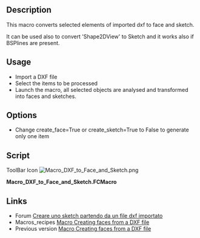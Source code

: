<languages/>
<translate>
<!--T:1-->
{{Macro
|Name=DXF to Face and Sketch
|Icon=Macro_DXF_to_Face_and_Sketch.png
|Description=This macro create face and sketch from a DXF file.
|Author=shoogen,  easyw-fc
|Version=02.00
|Date=2017-10-23
|FCVersion=All
|Download=[https://wiki.freecad.org/images/6/6d/Macro_DXF_to_Face_and_Sketch.png ToolBar Icon]
}}

<!--T:2-->
==Description==

This macro converts selected elements of imported dxf to face and sketch.

<!--T:7-->
It can be used also to convert 'Shape2DView' to Sketch and it works also if BSPlines are present.

<!--T:3-->
==Usage==

* Import a DXF file
* Select the items to be processed
* Launch the macro, all selected objects are analysed and transformed into faces and sketches.

<!--T:6-->
==Options==

* Change create_face=True or create_sketch=True to False to generate only one item

==Script== <!--T:4-->

ToolBar Icon [[Image:Macro_DXF_to_Face_and_Sketch.png]]

</translate>

'''Macro_DXF_to_Face_and_Sketch.FCMacro'''

{{MacroCode|code=
##    Select the items to be processed
##    Launch the macro, all selected objects are analyzed and transformed into faces and sketches.
##    change create_face=True or create_sketch=True to False to generate only one item
## todo: fix closed curves for bsplines method

import FreeCAD,Part,Path
from PathScripts import PathUtils

import sys, os
#sys.path.append('C:\Cad\Progetti_K\3D-FreeCad-tools/')
#sys.path.append(os.path.realpath(__file__)) #workaround to test OpenSCAD2DgeomMau
#import OpenSCAD2DgeomMau #OpenSCAD2Dgeom
#reload(OpenSCAD2DgeomMau)
import OpenSCAD2Dgeom

import PySide
from PySide import QtGui, QtCore


import DraftGeomUtils
import Draft
from DraftGeomUtils import geomType

create_face=True
create_sketch=True
dqd = 0.02 #discretize(QuasiDeflection=d) => gives a list of points with a maximum deflection 'd' to the edge (faster)


def clear_console():
    #clearing previous messages
    mw=FreeCADGui.getMainWindow()
    c=mw.findChild(QtGui.QPlainTextEdit, "Python console")
    c.clear()
    r=mw.findChild(QtGui.QTextEdit, "Report view")
    r.clear()

def shape2Sketch(shape):
    # replace shape.edges with arcs
    newEdges = PathUtils.cleanedges(shape.Edges,0.1)
    wire = Part.Wire([Part.Edge(i) for i in newEdges])
    sketch = Draft.makeSketch(wire,autoconstraints=True,delete=True)
    return sketch

def Discretize(shape, addToName=None):
    ##https://forum.freecad.org/viewtopic.php?f=12&t=16336#p129468
    ##Discretizes the edge and returns a list of points.
    ##The function accepts keywords as argument:
    ##discretize(Number=n) => gives a list of 'n' equidistant points
    ##discretize(QuasiNumber=n) => gives a list of 'n' quasi equidistant points (is faster than the method above)
    ##discretize(Distance=d) => gives a list of equidistant points with distance 'd'
    ##discretize(Deflection=d) => gives a list of points with a maximum deflection 'd' to the edge
    ##discretize(QuasiDeflection=d) => gives a list of points with a maximum deflection 'd' to the edge (faster)
    ##discretize(Angular=a,Curvature=c,[Minimum=m]) => gives a list of points with an angular deflection of 'a'
    ##and a curvature deflection of 'c'. Optionally a minimum number of points
    ##can be set which by default is set to 2. 

    global dqd

    # lng=(abs(FreeCAD.ActiveDocument.getObject(skt_name).Shape.BoundBox.XLength)+abs(FreeCAD.ActiveDocument.getObject(skt_name).Shape.BoundBox.YLength))
    # dv=int(dvm*lng) #discretize auto setting
    # #dv=int(0.5*lng) #discretize auto setting COARSE for testing
    # #print( dv)
    # if dv < 20:
    #     dv=20
    #b=FreeCAD.ActiveDocument.getObject(skt_name)
    #l=b.Shape.copy().discretize(dv)
    #l=b.Shape.copy().discretize(QuasiDeflection=0.02)
    l=shape.copy().discretize(QuasiDeflection=dqd)
    f=Part.makePolygon(l)
    Part.show(f)
    sh_name=FreeCAD.ActiveDocument.ActiveObject.Name
    if addToName is None:
        Draft.makeSketch(FreeCAD.ActiveDocument.ActiveObject,autoconstraints=True)
    else:
        Draft.makeSketch(FreeCAD.ActiveDocument.ActiveObject,autoconstraints=True, addTo=addToName)
    s_name=FreeCAD.ActiveDocument.ActiveObject.Name
    FreeCAD.ActiveDocument.removeObject(sh_name)
    #FreeCAD.ActiveDocument.removeObject(skt_name)
    FreeCAD.ActiveDocument.recompute() 
    return s_name
    #stop

def WireDiscretize(wire):
    ##https://forum.freecad.org/viewtopic.php?f=12&t=16336#p129468
    ##Discretizes the edge and returns a list of points.
    ##The function accepts keywords as argument:
    ##discretize(Number=n) => gives a list of 'n' equidistant points
    ##discretize(QuasiNumber=n) => gives a list of 'n' quasi equidistant points (is faster than the method above)
    ##discretize(Distance=d) => gives a list of equidistant points with distance 'd'
    ##discretize(Deflection=d) => gives a list of points with a maximum deflection 'd' to the edge
    ##discretize(QuasiDeflection=d) => gives a list of points with a maximum deflection 'd' to the edge (faster)
    ##discretize(Angular=a,Curvature=c,[Minimum=m]) => gives a list of points with an angular deflection of 'a'
    ##and a curvature deflection of 'c'. Optionally a minimum number of points
    ##can be set which by default is set to 2. 

    global dqd

    l=wire.copy().discretize(QuasiDeflection=dqd)
    f=Part.makePolygon(l)
    Part.show(f)
    sh_name=FreeCAD.ActiveDocument.ActiveObject.Name
    FreeCAD.ActiveDocument.recompute() 
    
    return sh_name
    #stop
    
    
#creating face from dxf
doc = App.ActiveDocument
clear_console()

if FreeCADGui.Selection.getSelection():

    try:
        edges=sum((obj.Shape.Edges for obj in \
        FreeCADGui.Selection.getSelection() if hasattr(obj,'Shape')),[])
        for edge in edges:
            print( "geomType ",DraftGeomUtils.geomType(edge))
        face = OpenSCAD2Dgeom.edgestofaces(edges)
        #face = OpenSCAD2DgeomMau.edgestofaces(edges)
        face.check() # reports errors
        face.fix(0,0,0)
        faceobj = doc.addObject('Part::Feature','face_%s' % "dxf")
        faceobj.Label = 'face_%s' % "dxf"
        faceobj.Shape = face
        for obj in FreeCADGui.Selection.getSelection():
            Gui.ActiveDocument.getObject(obj.Name).Visibility=False   
        #creating sketch from face from dxf
        #wires,_faces = Draft.downgrade(FreeCADGui.Selection.getSelection(),delete=False)
        if create_sketch:
            if create_face:
                wires,_faces = Draft.downgrade(faceobj,delete=False)
            else:
                wires,_faces = Draft.downgrade(faceobj,delete=True)
            if 0: #try:
                sketch = Draft.makeSketch(wires[0:1])
                sketch.Label = "Sketch_dxf"
                for wire in wires[1:]:
                    Draft.makeSketch([wire],addTo=sketch)
                for wire in wires:
                    FreeCAD.ActiveDocument.removeObject(wire.Name)
            else: #except:
                FreeCAD.Console.PrintWarning("\nConverting Bezier curves to Arcs\n")
                #FreeCAD.ActiveDocument.removeObject(FreeCAD.ActiveDocument.ActiveObject.Name)
                
                #print()
                sketchesList=[]
                #for wire in wires:
                #    for e in wire.Shape.Edges:
                #        if geomType(e) == "BSplineCurve" or geomType(e) == "BezierCurve":
                #        #if 'spline' in e.Curve:
                #            sk_name = Discretize(e)
                #            sketchesList.append(sk_name)
                #        else:
                #            sketch = Draft.makeSketch(Part.Wire(e))
                #            sketchesList.append(sketch.Name)
                #print( sketchesList)
                
                newShapeList = []
                newShapes = []
                for wire in wires:
                    for e in wire.Shape.Edges:
                        if geomType(e) == "BSplineCurve" or geomType(e) == "BezierCurve":
                        #if 'spline' in e.Curve:
                            w = Part.Wire(e)
                            w_name =WireDiscretize(w)
                            newShapeList.append(w_name)
                            wn=FreeCAD.ActiveDocument.getObject(w_name)
                            newShapes.append(wn)
                        else:
                            w = Part.Wire(e)
                            Part.show(w)
                            newShapes.append(w)
                            w_name = FreeCAD.ActiveDocument.ActiveObject.Name
                            newShapeList.append(w_name)
                            
                #print( newShapes)
                sketch = Draft.makeSketch(newShapes[0])
                FreeCAD.ActiveDocument.ActiveObject.Label="Sketch_dxf"
                for w in newShapes[1:]:
                    Draft.makeSketch([w],addTo=sketch)    
                for wire in wires:
                    FreeCAD.ActiveDocument.removeObject(wire.Name)
                for w_name in newShapeList:
                    FreeCAD.ActiveDocument.removeObject(w_name)
                
                #stop
                #WireDiscretize(wire)
                
                
                #stop
                #sk_name=FreeCAD.ActiveDocument.ActiveObject.Name
                #skObj=FreeCAD.ActiveDocument.getObject(sk_name)
                #for wire in wires[1:]:
                #    Discretize(wire.Shape,skObj)
                    
                #for wire in wires:
                #    FreeCAD.ActiveDocument.removeObject(wire.Name)
                    
                #for wire in wires[1:]:
                #    Discretize(wire.Shape,sketch)
                #for wire in wires:
                #    FreeCAD.ActiveDocument.removeObject(wire.Name)
                #for wire in wires:
                #    FreeCAD.ActiveDocument.removeObject(wire.Name)
                #sketch = shape2Sketch(face)
                #sketch = Discretize(FreeCAD.ActiveDocument.getObject(faceobj.Name).Shape)
                #sketch = Discretize(FreeCAD.ActiveDocument.getObject(f1.Name))
                
    except Part.OCCError: # Exception: #
        FreeCAD.Console.PrintError('Error in dxf %s (%s)' % (faceobj.Name,faceobj.Label)+"\n")
else:
    #FreeCAD.Console.PrintError("Select elements from dxf imported file\n")
    FreeCAD.Console.PrintWarning("Select elements from dxf imported file\n")


}}
<translate>

<!--T:5-->
==Links==

* Forum [https://forum.freecad.org/viewtopic.php?f=28&t=16686 Creare uno sketch partendo da un file dxf importato]
* Macros_recipes [https://wiki.freecad.org/index.php?title=Macros_recipes Macro Creating faces from a DXF file]
* Previous version [[Macro_Creating_faces_from_a_DXF_file|Macro Creating faces from a DXF file]]
</translate>
{{clear}}
